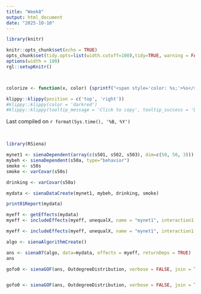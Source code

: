 ```yaml
---
title: "Week8"
output: html_document
date: "2025-10-10"
---
```




```r
library(knitr)

knitr::opts_chunk$set(echo = TRUE)
opts_chunk$set(tidy.opts=list(width.cutoff=100),tidy=TRUE, warning = FALSE, message = FALSE,comment = "#>", cache=TRUE, class.source=c("test"), class.output=c("test2"))
options(width = 100)
rgl::setupKnitr()



colorize <- function(x, color) {sprintf("<span style='color: %s;'>%s</span>", color, x) }

```

```r
klippy::klippy(position = c('top', 'right'))
#klippy::klippy(color = 'darkred')
#klippy::klippy(tooltip_message = 'Click to copy', tooltip_success = 'Done')
```

Last compiled on `r format(Sys.time(), '%B, %Y')`

<br>



```r
library(RSiena)

mynet1 <- sienaDependent(array(c(s501, s502, s503), dim=c(50, 50, 3)))
mybeh <- sienaDependent(s50a, type="behavior")
smoke <- s50s
smoke <- varCovar(s50s)

drinking <- varCovar(s50a)

mydata <- sienaDataCreate(mynet1, mybeh, drinking, smoke)

```


```r
print01Report(mydata)
```

```r
myeff <- getEffects(mydata)
myeff <- includeEffects(myeff, unequalX, name = "mynet1", interaction1 = "smoke")

myeff <- includeEffects(myeff, unequalX, name = "mynet1", interaction1 = "drinking")
```
```r
algo <- sienaAlgorithmCreate()
```

```r
ans <- siena07(algo, data=mydata, effects = myeff, returnDeps = TRUE)
ans


```
```r
gofo0 <- sienaGOF(ans, OutdegreeDistribution, verbose = FALSE, join = TRUE, varName = "mynet1")


gofo0 <- sienaGOF(ans, OutdegreeDistribution, verbose = FALSE, join = TRUE, varName = "mynet1")

```





